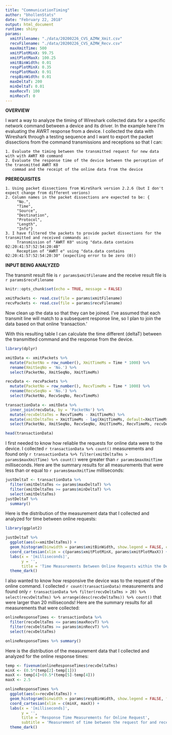 ```yaml
---
title: "CommunicationTiming"
author: "bhollenStats"
date: "February 22, 2018"
output: html_document
runtime: shiny
params:
  xmitFilename: "./data/20200226_CVS_AZMW_Xmit.csv"
  recvFilename: "./data/20200226_CVS_AZMW_Recv.csv"
  maxXmitTime: 500
  xmitPlotMinX: 99.75
  xmitPlotMaxX: 100.25
  xmitBinWidth: 0.01
  respPlotMinX: 0.35
  respPlotMaxX: 0.91
  respBinWidth: 0.01
  maxDeltaT: 200
  minDeltaT: 0.01
  maxRecvT: 100
  minRecvT: 0
---
```


**OVERVIEW**

  I want a way to analyze the timing of Wireshark collected data for a specific network
  command between a device and its driver.  In the example here I'm evaluating the
  AWRT response from a device.  I collected the data with Wireshark through a testing
  sequence and I want to export the packet dissections from the command transmissions
  and receptions so that I can:

    1. Evaluate the timing between the transmitted request for new data with with AWRT K0 command
    2. Evaluate the response time of the device between the perception of the transmitted AWRT K0
       commad and the receipt of the online data from the device

**PREREQUISITES**

    1. Using packet dissections from WireShark version 2.2.6 (but I don't expect change from different verions)
    2. Column names in the packet dissections are expected to be: {
         "No.",
         "Time",
         "Source",
         "Destination",
         "Protocol",
         "Length",
         "Info"}
    3. I have filtered the packets to provide packet dissections for the transmitted and received commands as:
         Transmission of "AWRT K0" using "data.data contains 02:20:41:57:52:54:20:4B"
         Reception of "AWRT e" using "data.data contains 02:20:41:57:52:54:20:30" (expecting error to be zero (0))

**INPUT BEING ANALYZED**

  The transmit result file is `r params$xmitFilename` and the receive result file is `r params$recvFilename`

```r
knitr::opts_chunk$set(echo = TRUE, message = FALSE)

xmitPackets <- read.csv(file = params$xmitFilename)
recvPackets <- read.csv(file = params$recvFilename)
```

Now clean up the data so that they can be joined. I've assumed that each transmit line will match
to a subsequent response line, so I plan to join the data based on that online 'transaction.'

With this resulting table I can calculate the time different (deltaT) between the transmitted
command and the response from the device.

```r
library(dplyr)

xmitData <- xmitPackets %>%
  mutate(PacketNo = row_number(), XmitTimeMs = Time * 1000) %>%
  rename(XmitSeqNo = 'No.') %>%
  select(PacketNo, XmitSeqNo, XmitTimeMs)

recvData <- recvPackets %>%
  mutate(PacketNo = row_number(), RecvTimeMs = Time * 1000) %>%
  rename(RecvSeqNo = 'No.') %>%
  select(PacketNo, RecvSeqNo, RecvTimeMs)

transactionData <- xmitData %>%
  inner_join(recvData, by = 'PacketNo') %>%
  mutate(recvDeltaTms = RecvTimeMs - XmitTimeMs) %>%
  mutate(xmitDeltaTms = XmitTimeMs - lag(XmitTimeMs, default=XmitTimeMs[1])) %>%
  select(PacketNo, XmitSeqNo, RecvSeqNo, XmitTimeMs, RecvTimeMs, recvDeltaTms, xmitDeltaTms)

head(transactionData)

```

I first needed to know how reliable the requests for online data were to the device.  I collected `r transactionData %>% count()` measurements and found only `r transactionData %>% filter(xmitDeltaTms > params$maxXmitTime) %>% count()` were greater than `r params$maxXmitTime` milliseconds.  Here are the summary results for all measurements that were less than or equal to `r params$maxXmitTime` milliseconds:

```r
justDeltaT <- transactionData %>%
  filter(xmitDeltaTms <= params$maxDeltaT) %>% 
  filter(xmitDeltaTms >= params$minDeltaT) %>%
  select(xmitDeltaTms)
justDeltaT %>%
  summary()
```

Here is the distribution of the measurement data that I collected and analyzed for time between online requests:

```r
library(ggplot2)

justDeltaT %>%
  ggplot(aes(x=xmitDeltaTms)) +
  geom_histogram(binwidth = params$xmitBinWidth, show.legend = FALSE, color='darkgreen', fill='green') +
  coord_cartesian(xlim = c(params$xmitPlotMinX, params$xmitPlotMaxX)) +
  labs(x = '[milliseconds]',
       y = '',
       title = 'Time Measurements Between Online Requests within the Device Driver') +
  theme_dark()

```

I also wanted to know how responsive the device was to the request of the online command.  I collected `r count(transactionData)` measurements and found only `r transactionData %>% filter(recvDeltaTms > 20) %>% select(recvDeltaTms) %>% arrange(desc(recvDeltaTms)) %>% count()` that were larger than 20 milliseconds!  Here are the summary results for all measurements that were collected:

```r
onlineResponseTimes <- transactionData %>%
  filter(recvDeltaTms <= params$maxRecvT) %>% 
  filter(recvDeltaTms >= params$minRecvT) %>%
  select(recvDeltaTms)

onlineResponseTimes %>% summary()
```

Here is the distribution of the measurement data that I collected and analyzed for the online response times:

```r
temp <- fivenum(onlineResponseTimes$recvDeltaTms)
minX <- (0.5*(temp[2]-temp[1]))
maxX <- temp[4]+(0.5*(temp[5]-temp[4]))
maxX <- 2.5

onlineResponseTimes %>%
  ggplot(aes(x=recvDeltaTms)) +
  geom_histogram(binwidth = params$respBinWidth, show.legend = FALSE, fill='green', color='darkgreen') +
  coord_cartesian(xlim = c(minX, maxX)) +
  labs(x = '[milliseconds]',
       y = '',
       title = 'Response Time Measurements for Online Request',
       subtitle = 'Measurement of time between the request for and receipt of data from the device.') +
  theme_dark()
```

